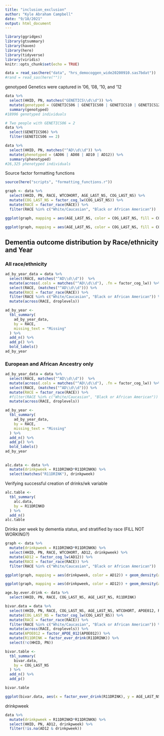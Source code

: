 ```yaml
---
title: "inclusion_exclusion"
author: "Kyle Abraham Campbell"
date: "9/18/2021"
output: html_document
---
```


```r
library(ggridges)
library(gtsummary)
library(haven)
library(here)
library(tidyverse)
library(viridis)
knitr::opts_chunk$set(echo = TRUE)
```

```r
data = read_sas(here("data", "hrs_democoggen_wide20200910.sas7bdat"))
#rand = read_sas(here(""))
```

genotyped
Genetics were captured in '06, '08, '10, and '12
```r
data %>%
  select(HHID, PN, matches("GENETICS\\d\\d")) %>%
  mutate(genotyped = (GENETICS06 | GENETICS08 | GENETICS10 | GENETICS12)) %>%
  summary(genotyped)
#18996 genotyped individuals 

# Two people with GENETICS06 = 2
data %>%
  select(GENETICS06) %>%
  filter(GENETICS06 == 2)
```

```r
data %>%
  select(HHID, PN, matches("^AD\\d\\d")) %>%
  mutate(phenotyped = (AD06 | AD08 | AD10 | AD12)) %>%
  summary(phenotyped)
#26,325 phenotyped individuals 
```



Source factor formatting functions
```r
source(here("scripts", "formatting_functions.r"))
```

```r
graph <- data %>%
  select(HHID, PN, RACE, WTCOHORT, AGE_LAST_NS, COG_LAST_NS) %>%
  mutate(COG_LAST_NS = factor_cog_lw(COG_LAST_NS)) %>%
  mutate(RACE = factor_race(RACE)) %>%
  filter(RACE %in% c("White/Caucasian", "Black or African American"))

ggplot(graph, mapping = aes(AGE_LAST_NS, color = COG_LAST_NS, fill = COG_LAST_NS)) + geom_density(alpha = 0.1) + theme_bw()

ggplot(graph, mapping = aes(AGE_LAST_NS, color = COG_LAST_NS, fill = COG_LAST_NS)) + geom_density(alpha = 0.1) + theme_bw() + facet_wrap(vars(RACE))
```

## Dementia outcome distribution by Race/ethnicity and Year {.tabset}

### All race/ethnicity

```r
ad_by_year_data = data %>%
  select(RACE, matches("^AD\\d\\d"))  %>%
  mutate(across(.cols = matches("^AD\\d\\d"), .fn = factor_cog_lw)) %>%
  select(RACE, (matches("^AD\\d\\d"))) %>%
  mutate(RACE = factor_race(RACE)) %>%
  filter(RACE %in% c("White/Caucasian", "Black or African American")) %>%
  mutate(across(RACE, droplevels))

ad_by_year <- 
  tbl_summary(
    ad_by_year_data,
    by = RACE,
    missing_text = "Missing"
  ) %>%
  add_n() %>%
  add_p() %>%
  bold_labels()
ad_by_year
```

### European and African Ancestry only
```r
ad_by_year_data = data %>%
  select(RACE, matches("^AD\\d\\d"))  %>%
  mutate(across(.cols = matches("^AD\\d\\d"), .fn = factor_cog_lw)) %>%
  select(RACE, (matches("^AD\\d\\d"))) %>%
  mutate(RACE = factor_race(RACE)) %>%
  #filter(RACE %in% c("White/Caucasian", "Black or African American")) %>%
  mutate(across(RACE, droplevels))

ad_by_year <- 
  tbl_summary(
    ad_by_year_data,
    by = RACE,
    missing_text = "Missing"
  ) %>%
  add_n() %>%
  add_p() %>%
  bold_labels()
ad_by_year
```

## {-}

```r
alc.data <- data %>%
  mutate(drinkpweek = R11DRINKD*R11DRINKN) %>%
  select(matches("R11DRINK"), drinkpweek)
```

Verifying successful creation of drinks/wk variable
```r
alc.table <- 
  tbl_summary(
    alc.data,
    by = R11DRINKD
  ) %>%
  add_n()
alc.table
```

Drinks per week by dementia status, and stratified by race (FILL NOT WORKING?)
```r
graph <- data %>%
  mutate(drinkpweek = R11DRINKD*R11DRINKN) %>%
  select(HHID, PN, RACE, WTCOHORT, AD12, drinkpweek) %>%
  mutate(AD12 = factor_cog_lw(AD12)) %>%
  mutate(RACE = factor_race(RACE)) %>%
  filter(RACE %in% c("White/Caucasian", "Black or African American"))

ggplot(graph, mapping = aes(drinkpweek, color = AD12)) + geom_density(alpha = 0.1) + theme_bw() + coord_cartesian(xlim = c(0,15))

ggplot(graph, mapping = aes(drinkpweek, color = AD12)) + geom_density(alpha = 0.1) + theme_bw() + coord_cartesian(xlim = c(0,15)) + facet_wrap(vars(RACE))
```

```r
age.by.ever.drink <- data %>%
  select(HHID, PN, RACE, COG_LAST_NS, AGE_LAST_NS, R11DRINK)
```


```r
bivar.data = data %>%
  select(HHID, PN, RACE, COG_LAST_NS, AGE_LAST_NS, WTCOHORT, APOE012, R11DRINK)  %>% 
  mutate(COG_LAST_NS = factor_cog_lw(COG_LAST_NS)) %>%
  mutate(RACE = factor_race(RACE)) %>%
  filter(RACE %in% c("White/Caucasian", "Black or African American")) %>%
  mutate(across(RACE, droplevels)) %>%
  mutate(APOE012 = factor_APOE_012(APOE012)) %>%
  mutate(R11DRINK = factor_ever_drink(R11DRINK)) %>%
  select(!c(HHID, PN))

bivar.table <- 
  tbl_summary(
    bivar.data,
    by = COG_LAST_NS
  ) %>%
  add_n() %>%
  add_p()

bivar.table
```

```r
ggplot(bivar.data, aes(x = factor_ever_drink(R11DRINK), y = AGE_LAST_NS, fill = RACE)) + geom_violin()
```

drinkpweek
```r
data %>%
  mutate(drinkpweek = R11DRINKD*R11DRINKN) %>%
  select(HHID, PN, AD12, drinkpweek) %>%
  filter(!is.na(AD12 & drinkpweek))
```
